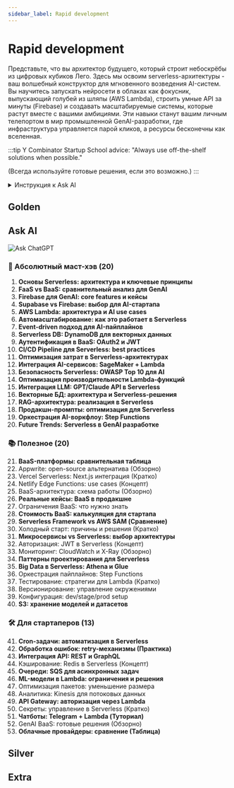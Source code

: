 ```yaml
---
sidebar_label: Rapid development
---
```


# Rapid development

Представьте, что вы архитектор будущего, который строит небоскрёбы из цифровых кубиков Лего. Здесь мы освоим serverless-архитектуры - ваш волшебный конструктор для мгновенного возведения AI-систем. Вы научитесь запускать нейросети в облаках как фокусник, выпускающий голубей из шляпы (AWS Lambda), строить умные API за минуты (Firebase) и создавать масштабируемые системы, которые растут вместе с вашими амбициями. Эти навыки станут вашим личным телепортом в мир промышленной GenAI-разработки, где инфраструктура управляется парой кликов, а ресурсы бесконечны как вселенная.

:::tip Y Combinator Startup School advice:
"Always use off-the-shelf solutions when possible."

(Всегда используйте готовые решения, если это возможно.)
:::

<details>
<summary>Инструкция к Ask AI</summary>

:::tip инструкция
Так как данные темы не меняются со временем, лучше всего вам изучать их с персональным преподавателем - ChatGPT.

Процесс изучения должен быть следующим:
- вы составляете системный промпт для ChatGPT ([шаблоны](../metalearning#chatgpt-prompts)), где описываете свой бэкграунд, предпочтения, уровень подробности объяснений и т.д.
- копируете тему из списка (тройной клик), и просите ChatGPT объяснить вам эту тему
- при желании углубиться, задаете уточняющие вопросы 

На данный момент это самый удобный способ изучения основ. **Кроме концептов, вы можете изучать дополнительные материалы в секциях Gold, Silver, Extra.** 
1. Gold - стоит обязательно изучить до общения с ChatGPT
2. Ask AI - задавайте вопросы по каждой малознакомой теме
3. Silver - второстепенные материалы
4. Extra - углубленные темы
:::

</details>

## Golden


## Ask AI

![Ask ChatGPT](https://img.shields.io/badge/Ask%20ChatGPT-8A2BE2?style=for-the-badge)

### 🚀 Абсолютный маст-хэв (20)
1. **Основы Serverless: архитектура и ключевые принципы**
2. **FaaS vs BaaS: сравнительный анализ для GenAI**
3. **Firebase для GenAI: core features и кейсы**
4. **Supabase vs Firebase: выбор для AI-стартапа**
5. **AWS Lambda: архитектура и AI use cases**
6. **Автомасштабирование: как это работает в Serverless**
7. **Event-driven подход для AI-пайплайнов**
8. **Serverless DB: DynamoDB для векторных данных**
9. **Аутентификация в BaaS: OAuth2 и JWT**
10. **CI/CD Pipeline для Serverless: best practices**
11. **Оптимизация затрат в Serverless-архитектурах**
12. **Интеграция AI-сервисов: SageMaker + Lambda**
13. **Безопасность Serverless: OWASP Top 10 для AI**
14. **Оптимизация производительности Lambda-функций**
15. **Интеграция LLM: GPT/Claude API в Serverless**
16. **Векторные БД: архитектура и Serverless-решения**
17. **RAG-архитектура: реализация в Serverless**
18. **Продакшн-промпты: оптимизация для Serverless**
19. **Оркестрация AI-воркфлоу: Step Functions**
20. **Future Trends: Serverless в GenAI разработке**

### 📚 Полезное (20)
21. **BaaS-платформы: сравнительная таблица**
22. Appwrite: open-source альтернатива (Обзорно)
23. Vercel Serverless: Next.js интеграция (Кратко)
24. Netlify Edge Functions: use cases (Концепт)
25. BaaS-архитектура: схема работы (Обзорно)
26. **Реальные кейсы: BaaS в продакшне**
27. Ограничения BaaS: что нужно знать
28. **Стоимость BaaS: калькуляция для стартапа**
29. **Serverless Framework vs AWS SAM (Сравнение)**
30. Холодный старт: причины и решения (Кратко)
31. **Микросервисы vs Serverless: выбор архитектуры**
32. Авторизация: JWT в Serverless (Концепт)
33. Мониторинг: CloudWatch и X-Ray (Обзорно)
34. **Паттерны проектирования для Serverless**
35. **Big Data в Serverless: Athena и Glue**
36. Оркестрация пайплайнов: Step Functions
37. Тестирование: стратегии для Lambda (Кратко)
38. Версионирование: управление окружениями
39. Конфигурация: dev/stage/prod setup
40. **S3: хранение моделей и датасетов**

### 🛠️ Для стартаперов (13)
41. **Cron-задачи: автоматизация в Serverless**
42. **Обработка ошибок: retry-механизмы (Практика)**
43. **Интеграция API: REST и GraphQL**
44. Кэширование: Redis в Serverless (Концепт)
45. **Очереди: SQS для асинхронных задач**
46. **ML-модели в Lambda: ограничения и решения**
47. Оптимизация пакетов: уменьшение размера
48. Аналитика: Kinesis для потоковых данных
49. **API Gateway: авторизация через Lambda**
50. Секреты: управление в Serverless (Кратко)
51. **Чатботы: Telegram + Lambda (Туториал)**
52. GenAI BaaS: готовые решения (Обзорно)
53. **Облачные провайдеры: сравнение (Таблица)**

## Silver

## Extra



